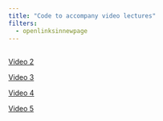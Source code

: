 ```yaml
---
title: "Code to accompany video lectures"
filters:
  - openlinksinnewpage
---
```


## 

[Video 2](code/video2.html)

[Video 3](code/video3.R)

[Video 4](code/video4.R)

[Video 5](code/video5.R)

